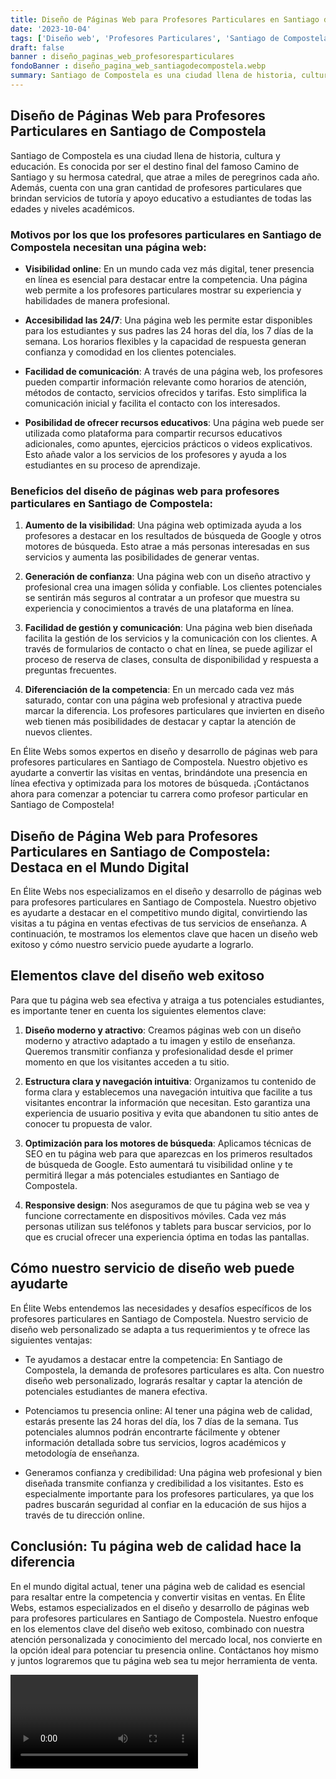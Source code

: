```yaml
---
title: Diseño de Páginas Web para Profesores Particulares en Santiago de Compostela
date: '2023-10-04'
tags: ['Diseño web', 'Profesores Particulares', 'Santiago de Compostela']
draft: false
banner : diseño_paginas_web_profesoresparticulares
fondoBanner : diseño_pagina_web_santiagodecompostela.webp
summary: Santiago de Compostela es una ciudad llena de historia, cultura y educación. Es conocida por ser el destino final del famoso Camino de Santiago y su hermosa catedral, que atrae a miles de peregrinos cada año. Además, cuenta con una gran cantidad de profesores particulares que brindan servicios de tutoría y apoyo educativo a estudiantes de todas las edades y niveles académicos.
---
```


## Diseño de Páginas Web para Profesores Particulares en Santiago de Compostela

Santiago de Compostela es una ciudad llena de historia, cultura y educación. Es conocida por ser el destino final del famoso Camino de Santiago y su hermosa catedral, que atrae a miles de peregrinos cada año. Además, cuenta con una gran cantidad de profesores particulares que brindan servicios de tutoría y apoyo educativo a estudiantes de todas las edades y niveles académicos.

### Motivos por los que los profesores particulares en Santiago de Compostela necesitan una página web:

- **Visibilidad online**: En un mundo cada vez más digital, tener presencia en línea es esencial para destacar entre la competencia. Una página web permite a los profesores particulares mostrar su experiencia y habilidades de manera profesional.

- **Accesibilidad las 24/7**: Una página web les permite estar disponibles para los estudiantes y sus padres las 24 horas del día, los 7 días de la semana. Los horarios flexibles y la capacidad de respuesta generan confianza y comodidad en los clientes potenciales.

- **Facilidad de comunicación**: A través de una página web, los profesores pueden compartir información relevante como horarios de atención, métodos de contacto, servicios ofrecidos y tarifas. Esto simplifica la comunicación inicial y facilita el contacto con los interesados.

- **Posibilidad de ofrecer recursos educativos**: Una página web puede ser utilizada como plataforma para compartir recursos educativos adicionales, como apuntes, ejercicios prácticos o videos explicativos. Esto añade valor a los servicios de los profesores y ayuda a los estudiantes en su proceso de aprendizaje.

### Beneficios del diseño de páginas web para profesores particulares en Santiago de Compostela:

1. **Aumento de la visibilidad**: Una página web optimizada ayuda a los profesores a destacar en los resultados de búsqueda de Google y otros motores de búsqueda. Esto atrae a más personas interesadas en sus servicios y aumenta las posibilidades de generar ventas.

2. **Generación de confianza**: Una página web con un diseño atractivo y profesional crea una imagen sólida y confiable. Los clientes potenciales se sentirán más seguros al contratar a un profesor que muestra su experiencia y conocimientos a través de una plataforma en línea.

3. **Facilidad de gestión y comunicación**: Una página web bien diseñada facilita la gestión de los servicios y la comunicación con los clientes. A través de formularios de contacto o chat en línea, se puede agilizar el proceso de reserva de clases, consulta de disponibilidad y respuesta a preguntas frecuentes.

4. **Diferenciación de la competencia**: En un mercado cada vez más saturado, contar con una página web profesional y atractiva puede marcar la diferencia. Los profesores particulares que invierten en diseño web tienen más posibilidades de destacar y captar la atención de nuevos clientes.

En Élite Webs somos expertos en diseño y desarrollo de páginas web para profesores particulares en Santiago de Compostela. Nuestro objetivo es ayudarte a convertir las visitas en ventas, brindándote una presencia en línea efectiva y optimizada para los motores de búsqueda. ¡Contáctanos ahora para comenzar a potenciar tu carrera como profesor particular en Santiago de Compostela!

<GifSeo />

<Cta />

## Diseño de Página Web para Profesores Particulares en Santiago de Compostela: Destaca en el Mundo Digital

En Élite Webs nos especializamos en el diseño y desarrollo de páginas web para profesores particulares en Santiago de Compostela. Nuestro objetivo es ayudarte a destacar en el competitivo mundo digital, convirtiendo las visitas a tu página en ventas efectivas de tus servicios de enseñanza. A continuación, te mostramos los elementos clave que hacen un diseño web exitoso y cómo nuestro servicio puede ayudarte a lograrlo.

## Elementos clave del diseño web exitoso

Para que tu página web sea efectiva y atraiga a tus potenciales estudiantes, es importante tener en cuenta los siguientes elementos clave:

1. **Diseño moderno y atractivo**: Creamos páginas web con un diseño moderno y atractivo adaptado a tu imagen y estilo de enseñanza. Queremos transmitir confianza y profesionalidad desde el primer momento en que los visitantes acceden a tu sitio.

2. **Estructura clara y navegación intuitiva**: Organizamos tu contenido de forma clara y establecemos una navegación intuitiva que facilite a tus visitantes encontrar la información que necesitan. Esto garantiza una experiencia de usuario positiva y evita que abandonen tu sitio antes de conocer tu propuesta de valor.

3. **Optimización para los motores de búsqueda**: Aplicamos técnicas de SEO en tu página web para que aparezcas en los primeros resultados de búsqueda de Google. Esto aumentará tu visibilidad online y te permitirá llegar a más potenciales estudiantes en Santiago de Compostela.

4. **Responsive design**: Nos aseguramos de que tu página web se vea y funcione correctamente en dispositivos móviles. Cada vez más personas utilizan sus teléfonos y tablets para buscar servicios, por lo que es crucial ofrecer una experiencia óptima en todas las pantallas.

## Cómo nuestro servicio de diseño web puede ayudarte

En Élite Webs entendemos las necesidades y desafíos específicos de los profesores particulares en Santiago de Compostela. Nuestro servicio de diseño web personalizado se adapta a tus requerimientos y te ofrece las siguientes ventajas:

- Te ayudamos a destacar entre la competencia: En Santiago de Compostela, la demanda de profesores particulares es alta. Con nuestro diseño web personalizado, lograrás resaltar y captar la atención de potenciales estudiantes de manera efectiva.

- Potenciamos tu presencia online: Al tener una página web de calidad, estarás presente las 24 horas del día, los 7 días de la semana. Tus potenciales alumnos podrán encontrarte fácilmente y obtener información detallada sobre tus servicios, logros académicos y metodología de enseñanza.

- Generamos confianza y credibilidad: Una página web profesional y bien diseñada transmite confianza y credibilidad a los visitantes. Esto es especialmente importante para los profesores particulares, ya que los padres buscarán seguridad al confiar en la educación de sus hijos a través de tu dirección online.

## Conclusión: Tu página web de calidad hace la diferencia

En el mundo digital actual, tener una página web de calidad es esencial para resaltar entre la competencia y convertir visitas en ventas. En Élite Webs, estamos especializados en el diseño y desarrollo de páginas web para profesores particulares en Santiago de Compostela. Nuestro enfoque en los elementos clave del diseño web exitoso, combinado con nuestra atención personalizada y conocimiento del mercado local, nos convierte en la opción ideal para potenciar tu presencia online. Contáctanos hoy mismo y juntos lograremos que tu página web sea tu mejor herramienta de venta.

<Video />

<CtaBot job='Profesores Particulares' city='Santiago de Compostela'/>

<Gmaps query='Santiago de Compostela+españa+maps' />